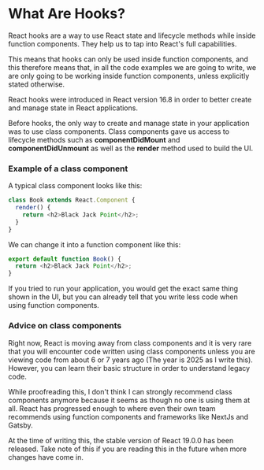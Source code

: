 
# What Are Hooks?

React hooks are a way to use React state and lifecycle methods while inside function components. They help us to tap into React's full capabilities.

This means that hooks can only be used inside function components, and this therefore means that, in all the code examples we are going to write, we are only going to be working inside function components, unless explicitly stated otherwise.

React hooks were introduced in React version 16.8 in order to better create and manage state in React applications.

Before hooks, the only way to create and manage state in your application was to use class components. Class components gave us access to lifecycle methods such as **componentDidMount** and **componentDidUnmount** as well as the **render** method used to build the UI.

### Example of a class component

A typical class component looks like this:

```js copy
class Book extends React.Component {
  render() {
    return <h2>Black Jack Point</h2>;
  }
}
```

We can change it into a function component like this:

```js copy
export default function Book() {
  return <h2>Black Jack Point</h2>;
}
```

If you tried to run your application, you would get the exact same thing shown in the UI, but you can already tell that you write less code when using function components.

### Advice on class components

Right now, React is moving away from class components and it is very rare that you will encounter code written using class components unless you are viewing code from about 6 or 7 years ago (The year is 2025 as I write this). However, you can learn their basic structure in order to understand legacy code.

<Callout type="info">
  While proofreading this, I don't think I can strongly recommend class components anymore because it seems as though no one is using them at all. React has progressed enough to where even their own team recommends using function components and frameworks like NextJs and Gatsby.

At the time of writing this, the stable version of React 19.0.0 has been released. Take note of this if you are reading this in the future when more changes have come in.

</Callout>
